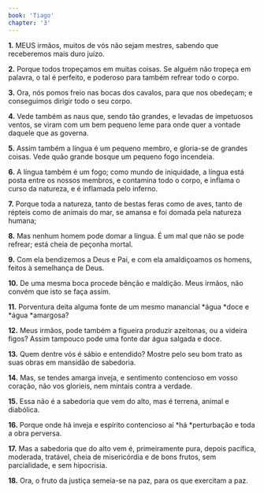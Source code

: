 ```yaml
---
book: 'Tiago'
chapter: '3'
---
```


**1.** MEUS irmãos, muitos de vós não sejam mestres, sabendo que receberemos mais duro juízo.

**2.** Porque todos tropeçamos em muitas coisas. Se alguém não tropeça em palavra, o tal é perfeito, e poderoso para também refrear todo o corpo.

**3.** Ora, nós pomos freio nas bocas dos cavalos, para que nos obedeçam; e conseguimos dirigir todo o seu corpo.

**4.** Vede também as naus que, sendo tão grandes, e levadas de impetuosos ventos, se viram com um bem pequeno leme para onde quer a vontade daquele que as governa.

**5.** Assim também a língua é um pequeno membro, e gloria-se de grandes coisas. Vede quão grande bosque um pequeno fogo incendeia.

**6.** A língua também é um fogo; como mundo de iniquidade, a língua está posta entre os nossos membros, e contamina todo o corpo, e inflama o curso da natureza, e é inflamada pelo inferno.

**7.** Porque toda a natureza, tanto de bestas feras como de aves, tanto de répteis como de animais do mar, se amansa e foi domada pela natureza humana;

**8.** Mas nenhum homem pode domar a língua. É um mal que não se pode refrear; está cheia de peçonha mortal.

**9.** Com ela bendizemos a Deus e Pai, e com ela amaldiçoamos os homens, feitos à semelhança de Deus.

**10.** De uma mesma boca procede bênção e maldição. Meus irmãos, não convém que isto se faça assim.

**11.** Porventura deita alguma fonte de um mesmo manancial *água *doce e *água *amargosa?

**12.** Meus irmãos, pode também a figueira produzir azeitonas, ou a videira figos? Assim tampouco pode uma fonte dar água salgada e doce.

**13.** Quem dentre vós é sábio e entendido? Mostre pelo seu bom trato as suas obras em mansidão de sabedoria.

**14.** Mas, se tendes amarga inveja, e sentimento contencioso em vosso coração, não vos glorieis, nem mintais contra a verdade.

**15.** Essa não é a sabedoria que vem do alto, mas é terrena, animal e diabólica.

**16.** Porque onde há inveja e espírito contencioso aí *há *perturbação e toda a obra perversa.

**17.** Mas a sabedoria que do alto vem é, primeiramente pura, depois pacífica, moderada, tratável, cheia de misericórdia e de bons frutos, sem parcialidade, e sem hipocrisia.

**18.** Ora, o fruto da justiça semeia-se na paz, para os que exercitam a paz.